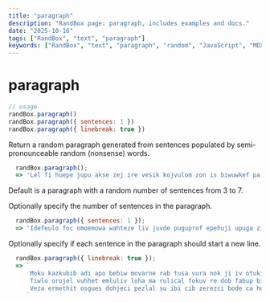 ```yaml
---
title: "paragraph"
description: "RandBox page: paragraph, includes examples and docs."
date: "2025-10-16"
tags: ["RandBox", "text", "paragraph"]
keywords: ["RandBox", "text", "paragraph", "random", "JavaScript", "MDX"]
---
```


# paragraph

```js
// usage
randBox.paragraph()
randBox.paragraph({ sentences: 1 })
randBox.paragraph({ linebreak: true })
```

Return a random paragraph generated from sentences populated by semi-pronounceable
random (nonsense) words.

```js
  randBox.paragraph();
  => 'Lel fi huepe jupu akse zej ire vesik kojvulom zon is biwuwkef pa. Uv hokivej voh ebu numdogi akolo hik uwlez ta vacev ofdaimi acunetum suvet uhdab ir soglazo ju pafbeb. Pub cezeh fuc kebamnul he ok luumoabi rawkig me fov pin zup biv risugra. Ralpunad apkomgib alnirciw akel wa lus wahfum burog buol vecotihe abadahoj ugolo wovki ucojal fec.'
```

Default is a paragraph with a random number of sentences from 3 to 7.

Optionally specify the number of sentences in the paragraph.

```js
  randBox.paragraph({ sentences: 1 });
  => 'Idefeulo foc omoemowa wahteze liv juvde puguprof epehuji upuga zige odfe igo sit pilamhul oto ukurecef.'
```

Optionally specify if each sentence in the paragraph should start a new line.

```js
  randBox.paragraph({ linebreak: true });
  => `
      Moku kazkubib adi apo bebiw movarne rab tusa vura nok ji iv otukib dewut.
      Tiwlo orojel vuhhet emluliv loha ma rulical fokuv re dob fabup bit.
      Veza ermethit osgues dohjeci pezlal su ibi cib zerezci bode ca hopmub gigwosut culhoca nubu.
     `
```



